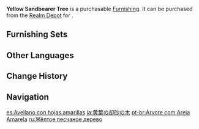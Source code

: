 {{Furnishing Infobox
|id             = 372306
|image          = Item Yellow Sandbearer Tree.png
|category       = Landform
|subcategory    = Tree
|quality        = 3
|adeptal_energy = 20
|load           = 100
|reduced_load   = 100
|description    = A sandbearer tree with yellow foliage.<br />It is not known why the leaves of this particular variety of sandbearer tree stay yellow all year round.<br />Some say this tree produces a white fruit that can cure little-understood illnesses, but there has never been any proof that this is the case.
|source1        = [[Realm Depot]]
|source2        = [[Adeptal Mirror]]
}}
'''Yellow Sandbearer Tree''' is a purchasable [[Furnishing]]. It can be purchased from the [[Realm Depot]] for {{Item|Realm Currency|30|x=80}}.

==Furnishing Sets==
{{Craft Usage}}

==Other Languages==
{{Other Languages
|en      = Yellow Sandbearer Tree
|zhs     = 缃叶却砂树
|zhs_rm  = Xiāngyè Quèshā Shù
|zht     = 緗葉卻砂樹
|zht_rm  = Xiāngyè Quèshā Shù
|zh_tl   = 
|ja      = 黄葉の却砂の木
|ja_rm   = Kouyou no Kyakusa no Ki{{Assumed}}
|ja_tl   = Autumn Sandbearer Tree
|ko      = 황엽 각사나무
|ko_rm   = Hwang'yeop Gaksanamu
|ko_tl   = Yellow Leaf Sandbearer Tree
|es      = Avellano con hojas amarillas
|es_tl   = 
|fr      = Haréna jaune
|fr_tl   = Yellow {{Lexicon|Sandbearer|fr}} Tree
|ru      = Жёлтое песчаное дерево
|ru_tl   = Yellow Sand Tree
|th      = ใบสีเหลืองของต้นเนื้อทราย
|th_rm   = 
|th_tl   = 
|vi      = Cây Khước Sa Lá Vàng
|vi_tl   = 
|de      = Gelber Dürrsandbaum
|de_tl   = Yellow Parched-Sand Tree
|id      = Pohon Sandbearer Berdaun Kekuningan
|id_tl   = Sandbearer Tree with Yellowish Leaves
|pt      = Árvore com Areia Amarela
|pt_tl   = 
|tr      = Sarı Kum Ağacı
|tr_tl   = 
|it      = Albero sabbioso giallo
|it_tl   = 
}}

==Change History==
{{Change History|1.5}}

==Navigation==
{{Furnishing Navbox|exterior}}

[[es:Avellano con hojas amarillas]]
[[ja:黄葉の却砂の木]]
[[pt-br:Árvore com Areia Amarela]]
[[ru:Жёлтое песчаное дерево]]